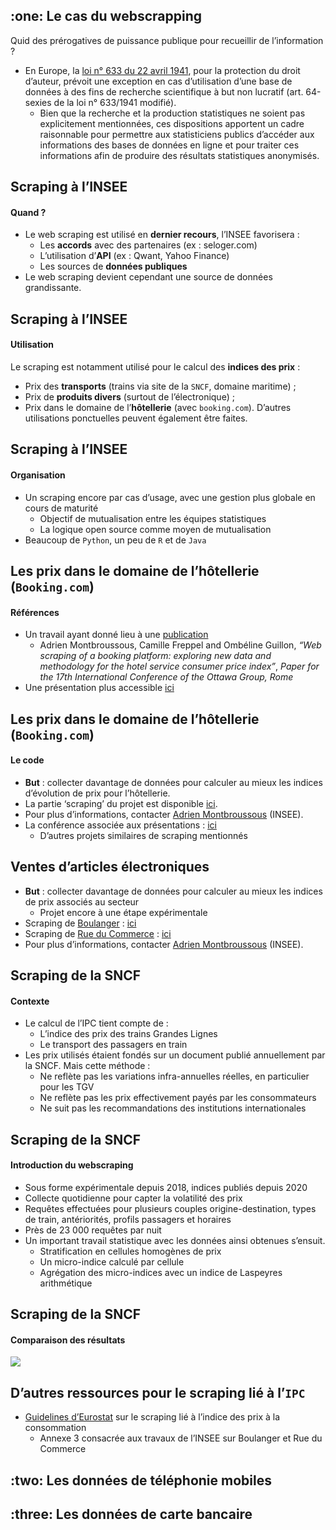 ## :one: Le cas du webscrapping

Quid des prérogatives de puissance publique pour recueillir de l'information ?

- En Europe, la [loi n° 633 du 22 avril 1941](https://wipolex-res.wipo.int/edocs/lexdocs/laws/fr/it/it099fr.html), pour la protection du droit d’auteur, prévoit une exception en cas d’utilisation d’une base de données à des fins de recherche scientifique à but non lucratif (art. 64-sexies de la loi n° 633/1941 modifié).
    + Bien que la recherche et la production statistiques ne soient pas explicitement mentionnées, ces dispositions apportent un cadre raisonnable pour permettre aux statisticiens publics d’accéder aux informations des bases de données en ligne et pour traiter ces informations afin de produire des résultats statistiques anonymisés.

## Scraping à l'INSEE

#### Quand ? 

- Le web scraping est utilisé en __dernier recours__, l'INSEE favorisera :
    + Les [__accords__]{.blue2} avec des partenaires (ex : seloger.com)
    + L'utilisation d'[__API__]{.blue2} (ex : Qwant, Yahoo Finance)
    + Les sources de [__données publiques__]{.blue2}
- Le web scraping devient cependant une source de données grandissante.

## Scraping à l'INSEE

#### Utilisation

Le scraping est notamment utilisé pour le calcul des [__indices des prix__]{.blue2} :

- Prix des __transports__ (trains via site de la `SNCF`, domaine maritime) ;
- Prix de __produits divers__ (surtout de l'électronique) ;
- Prix dans le domaine de l'__hôtellerie__ (avec `booking.com`).
D'autres utilisations ponctuelles peuvent également être faites.

## Scraping à l'INSEE

#### Organisation

- Un scraping encore par cas d'usage, avec une gestion plus globale en cours de maturité
    + Objectif de mutualisation entre les équipes statistiques
    + La logique open source comme moyen de mutualisation
- Beaucoup de `Python`, un peu de `R` et de `Java`

## Les prix dans le domaine de l'hôtellerie (`Booking.com`)

#### Références

- Un travail ayant donné lieu à une [publication](https://www.ottawagroup.org/Ottawa/ottawagroup.nsf/4a256353001af3ed4b2562bb00121564/90eefd961765454eca25886a00042203/$FILE/Web%20scraping%20of%20booking.com_Paper.pdf)
    + Adrien [Montbroussous]{.blue2}, Camille [Freppel]{.blue2} and Ombéline [Guillon]{.blue2}, *"Web scraping of a booking platform: exploring new data and methodology for the hotel service consumer price index"*, _Paper for the 17th International Conference of the Ottawa Group, Rome_
- Une présentation plus accessible [ici](http://www.jms-insee.fr/2022/S14_1_PPT_MONTBROUSSOUS_JMS2022.pdf)

## Les prix dans le domaine de l'hôtellerie (`Booking.com`)

#### Le code

- [__But__]{.blue2} : collecter davantage de données pour calculer au mieux les indices d'évolution de prix pour l'hôtellerie.
- La partie 'scraping' du projet est disponible [ici](https://git.lab.sspcloud.fr/methodo-ipc/webscraping-hotel).
- Pour plus d'informations, contacter [Adrien Montbroussous](mailto:adrien.montbroussous@insee.fr) (INSEE).
- La conférence associée aux présentations : [ici](https://www.ottawagroup.org/ottawa/ottawagroup.nsf/4a256353001af3ed4b2562bb00121564/c7e600e0bec85d82ca25888400059a93?OpenDocument#Meeting%2017%20Rome)
    + D'autres projets similaires de scraping mentionnés

## Ventes d'articles électroniques

- [__But__]{.blue2} : collecter davantage de données pour calculer au mieux les indices de prix associés au secteur
    + Projet encore à une étape expérimentale
- Scraping de [Boulanger](https://www.boulanger.com/) : [ici](https://git.lab.sspcloud.fr/methodo-ipc/webscraping-biens-electroniques/-/tree/master/boulanger)
- Scraping de [Rue du Commerce](https://www.rueducommerce.fr/) : [ici](https://git.lab.sspcloud.fr/methodo-ipc/webscraping-biens-electroniques/-/tree/master/rue-du-commerce)
- Pour plus d'informations, contacter [Adrien Montbroussous](mailto:adrien.montbroussous@insee.fr) (INSEE).

## Scraping de la SNCF {.smaller}

#### Contexte

- Le calcul de l'IPC tient compte de :
    + L’indice des prix des trains Grandes Lignes
    + Le transport des passagers en train
- Les prix utilisés étaient fondés sur un document publié annuellement par la SNCF. Mais cette méthode :
    + Ne reflète pas les variations infra-annuelles réelles, en particulier pour les TGV
    + Ne reflète pas les prix effectivement payés par les consommateurs
    + Ne suit pas les recommandations des institutions internationales

## Scraping de la SNCF {.smaller}

#### Introduction du webscraping

- Sous forme expérimentale depuis 2018, indices publiés depuis 2020
- Collecte quotidienne pour capter la volatilité des prix
- Requêtes effectuées pour plusieurs couples origine-destination, types de train, antériorités, profils passagers et horaires
- Près de 23 000 requêtes par nuit
- Un important travail statistique avec les données ainsi obtenues s'ensuit.
    + Stratification en cellules homogènes de prix
    + Un micro-indice calculé par cellule
    + Agrégation des micro-indices avec un indice de Laspeyres arithmétique

## Scraping de la SNCF {.smaller}

#### Comparaison des résultats

![](img/scraping_sncf.png){fig-align="center"}

## D'autres ressources pour le scraping lié à l'`IPC`

- [Guidelines d'Eurostat](https://ec.europa.eu/eurostat/documents/272892/12032198/Guidelines-web-scraping-HICP-11-2020.pdf/) sur le scraping lié à l'indice des prix à la consommation
    + Annexe 3 consacrée aux travaux de l'INSEE sur Boulanger et Rue du Commerce



## :two: Les données de téléphonie mobiles


## :three: Les données de carte bancaire

